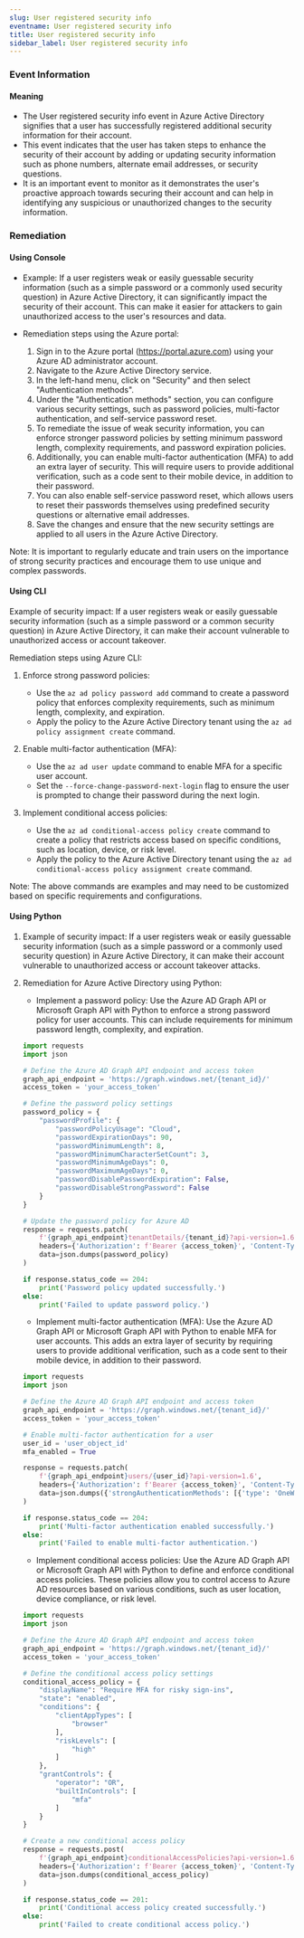 ```yaml
--- 
slug: User registered security info
eventname: User registered security info
title: User registered security info
sidebar_label: User registered security info
---
```

                       
### Event Information

#### Meaning

- The User registered security info event in Azure Active Directory signifies that a user has successfully registered additional security information for their account.
- This event indicates that the user has taken steps to enhance the security of their account by adding or updating security information such as phone numbers, alternate email addresses, or security questions.
- It is an important event to monitor as it demonstrates the user's proactive approach towards securing their account and can help in identifying any suspicious or unauthorized changes to the security information.

### Remediation

#### Using Console

- Example: If a user registers weak or easily guessable security information (such as a simple password or a commonly used security question) in Azure Active Directory, it can significantly impact the security of their account. This can make it easier for attackers to gain unauthorized access to the user's resources and data.

- Remediation steps using the Azure portal:
  1. Sign in to the Azure portal (https://portal.azure.com) using your Azure AD administrator account.
  2. Navigate to the Azure Active Directory service.
  3. In the left-hand menu, click on "Security" and then select "Authentication methods".
  4. Under the "Authentication methods" section, you can configure various security settings, such as password policies, multi-factor authentication, and self-service password reset.
  5. To remediate the issue of weak security information, you can enforce stronger password policies by setting minimum password length, complexity requirements, and password expiration policies.
  6. Additionally, you can enable multi-factor authentication (MFA) to add an extra layer of security. This will require users to provide additional verification, such as a code sent to their mobile device, in addition to their password.
  7. You can also enable self-service password reset, which allows users to reset their passwords themselves using predefined security questions or alternative email addresses.
  8. Save the changes and ensure that the new security settings are applied to all users in the Azure Active Directory.

Note: It is important to regularly educate and train users on the importance of strong security practices and encourage them to use unique and complex passwords.

#### Using CLI

Example of security impact: If a user registers weak or easily guessable security information (such as a simple password or a common security question) in Azure Active Directory, it can make their account vulnerable to unauthorized access or account takeover.

Remediation steps using Azure CLI:
1. Enforce strong password policies: 
   - Use the `az ad policy password add` command to create a password policy that enforces complexity requirements, such as minimum length, complexity, and expiration.
   - Apply the policy to the Azure Active Directory tenant using the `az ad policy assignment create` command.

2. Enable multi-factor authentication (MFA):
   - Use the `az ad user update` command to enable MFA for a specific user account.
   - Set the `--force-change-password-next-login` flag to ensure the user is prompted to change their password during the next login.

3. Implement conditional access policies:
   - Use the `az ad conditional-access policy create` command to create a policy that restricts access based on specific conditions, such as location, device, or risk level.
   - Apply the policy to the Azure Active Directory tenant using the `az ad conditional-access policy assignment create` command.

Note: The above commands are examples and may need to be customized based on specific requirements and configurations.

#### Using Python

1. Example of security impact: If a user registers weak or easily guessable security information (such as a simple password or a commonly used security question) in Azure Active Directory, it can make their account vulnerable to unauthorized access or account takeover attacks.

2. Remediation for Azure Active Directory using Python:
   - Implement a password policy: Use the Azure AD Graph API or Microsoft Graph API with Python to enforce a strong password policy for user accounts. This can include requirements for minimum password length, complexity, and expiration.
   
   ```python
   import requests
   import json

   # Define the Azure AD Graph API endpoint and access token
   graph_api_endpoint = 'https://graph.windows.net/{tenant_id}/'
   access_token = 'your_access_token'

   # Define the password policy settings
   password_policy = {
       "passwordProfile": {
           "passwordPolicyUsage": "Cloud",
           "passwordExpirationDays": 90,
           "passwordMinimumLength": 8,
           "passwordMinimumCharacterSetCount": 3,
           "passwordMinimumAgeDays": 0,
           "passwordMaximumAgeDays": 0,
           "passwordDisablePasswordExpiration": False,
           "passwordDisableStrongPassword": False
       }
   }

   # Update the password policy for Azure AD
   response = requests.patch(
       f'{graph_api_endpoint}tenantDetails/{tenant_id}?api-version=1.6',
       headers={'Authorization': f'Bearer {access_token}', 'Content-Type': 'application/json'},
       data=json.dumps(password_policy)
   )

   if response.status_code == 204:
       print('Password policy updated successfully.')
   else:
       print('Failed to update password policy.')
   ```

   - Implement multi-factor authentication (MFA): Use the Azure AD Graph API or Microsoft Graph API with Python to enable MFA for user accounts. This adds an extra layer of security by requiring users to provide additional verification, such as a code sent to their mobile device, in addition to their password.

   ```python
   import requests
   import json

   # Define the Azure AD Graph API endpoint and access token
   graph_api_endpoint = 'https://graph.windows.net/{tenant_id}/'
   access_token = 'your_access_token'

   # Enable multi-factor authentication for a user
   user_id = 'user_object_id'
   mfa_enabled = True

   response = requests.patch(
       f'{graph_api_endpoint}users/{user_id}?api-version=1.6',
       headers={'Authorization': f'Bearer {access_token}', 'Content-Type': 'application/json'},
       data=json.dumps({'strongAuthenticationMethods': [{'type': 'OneWaySMS', 'usage': 'Required'}]}) if mfa_enabled else json.dumps({'strongAuthenticationMethods': []})
   )

   if response.status_code == 204:
       print('Multi-factor authentication enabled successfully.')
   else:
       print('Failed to enable multi-factor authentication.')
   ```

   - Implement conditional access policies: Use the Azure AD Graph API or Microsoft Graph API with Python to define and enforce conditional access policies. These policies allow you to control access to Azure AD resources based on various conditions, such as user location, device compliance, or risk level.

   ```python
   import requests
   import json

   # Define the Azure AD Graph API endpoint and access token
   graph_api_endpoint = 'https://graph.windows.net/{tenant_id}/'
   access_token = 'your_access_token'

   # Define the conditional access policy settings
   conditional_access_policy = {
       "displayName": "Require MFA for risky sign-ins",
       "state": "enabled",
       "conditions": {
           "clientAppTypes": [
               "browser"
           ],
           "riskLevels": [
               "high"
           ]
       },
       "grantControls": {
           "operator": "OR",
           "builtInControls": [
               "mfa"
           ]
       }
   }

   # Create a new conditional access policy
   response = requests.post(
       f'{graph_api_endpoint}conditionalAccessPolicies?api-version=1.6',
       headers={'Authorization': f'Bearer {access_token}', 'Content-Type': 'application/json'},
       data=json.dumps(conditional_access_policy)
   )

   if response.status_code == 201:
       print('Conditional access policy created successfully.')
   else:
       print('Failed to create conditional access policy.')
   ```


 